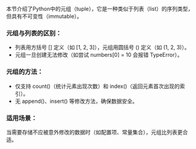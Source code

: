 本节介绍了Python中的元组（tuple），它是一种类似于列表（list）的序列类型，但具有不可变性（immutable）。

### 元组与列表的区别：

- 列表用方括号 [] 定义（如 [1, 2, 3]），元组用圆括号 () 定义（如 (1, 2, 3)）。
- 元组一旦创建无法修改（如尝试 numbers[0] = 10 会报错 TypeError）。

### 元组的方法：

- 仅支持 count()（统计元素出现次数）和 index()（返回元素首次出现的索引）。
- 无 append()、insert() 等修改方法，确保数据安全。

### 适用场景：

当需要存储不应被意外修改的数据时（如配置项、常量集合），元组比列表更合适。